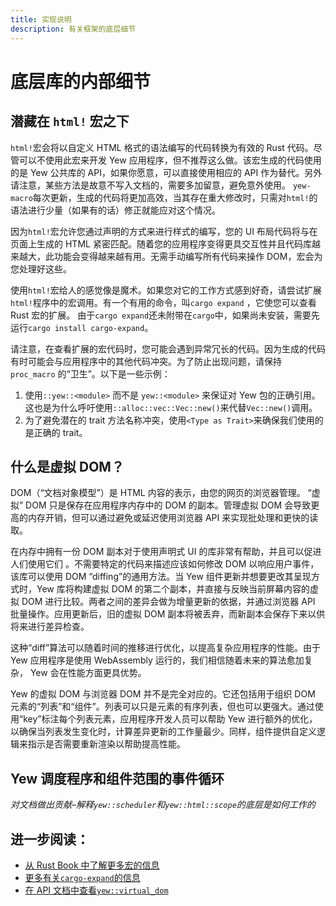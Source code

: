 ```yaml
---
title: 实现说明
description: 有关框架的底层细节
---
```


# 底层库的内部细节

## 潜藏在 `html!` 宏之下

`html!`宏会将以自定义 HTML 格式的语法编写的代码转换为有效的 Rust 代码。尽管可以不使用此宏来开发 Yew 应用程序，但不推荐这么做。该宏生成的代码使用的是 Yew 公共库的 API，如果你愿意，可以直接使用相应的 API 作为替代。另外请注意，某些方法是故意不写入文档的，需要多加留意，避免意外使用。 `yew-macro`每次更新，生成的代码将更加高效，当其存在重大修改时，只需对`html!`的语法进行少量（如果有的话）修正就能应对这个情况。

因为`html!`宏允许您通过声明的方式来进行样式的编写，您的 UI 布局代码将与在页面上生成的 HTML 紧密匹配。随着您的应用程序变得更具交互性并且代码库越来越大，此功能会变得越来越有用。无需手动编写所有代码来操作 DOM，宏会为您处理好这些。

使用`html!`宏给人的感觉像是魔术。如果您对它的工作方式感到好奇，请尝试扩展`html!`程序中的宏调用。有一个有用的命令，叫`cargo expand` ，它使您可以查看 Rust 宏的扩展。 由于`cargo expand`还未附带在`cargo`中，如果尚未安装，需要先运行`cargo install cargo-expand`。

请注意，在查看扩展的宏代码时，您可能会遇到异常冗长的代码。因为生成的代码有时可能会与应用程序中的其他代码冲突。为了防止出现问题，请保持`proc_macro` 的“卫生”。以下是一些示例：

1. 使用`::yew::<module>` 而不是 `yew::<module>` 来保证对 Yew 包的正确引用。这也是为什么呼吁使用`::alloc::vec::Vec::new()`来代替`Vec::new()`调用。
2. 为了避免潜在的 trait 方法名称冲突，使用`<Type as Trait>`来确保我们使用的是正确的 trait。

## 什么是虚拟 DOM？

DOM（“文档对象模型”）是 HTML 内容的表示，由您的网页的浏览器管理。 “虚拟” DOM 只是保存在应用程序内存中的 DOM 的副本。管理虚拟 DOM 会导致更高的内存开销，但可以通过避免或延迟使用浏览器 API 来实现批处理和更快的读取。

在内存中拥有一份 DOM 副本对于使用声明式 UI 的库非常有帮助，并且可以促进人们使用它们 。不需要特定的代码来描述应该如何修改 DOM 以响应用户事件，该库可以使用 DOM “diffing”的通用方法。当 Yew 组件更新并想要更改其呈现方式时，Yew 库将构建虚拟 DOM 的第二个副本，并直接与反映当前屏幕内容的虚拟 DOM 进行比较。两者之间的差异会做为增量更新的依据，并通过浏览器 API 批量操作。应用更新后，旧的虚拟 DOM 副本将被丢弃，而新副本会保存下来以供将来进行差异检查。

这种“diff”算法可以随着时间的推移进行优化，以提高复杂应用程序的性能。由于 Yew 应用程序是使用 WebAssembly 运行的，我们相信随着未来的算法愈加复杂， Yew 会在性能方面更具优势。

Yew 的虚拟 DOM 与浏览器 DOM 并不是完全对应的。它还包括用于组织 DOM 元素的“列表”和“组件”。列表可以只是元素的有序列表，但也可以更强大。通过使用“key”标注每个列表元素，应用程序开发人员可以帮助 Yew 进行额外的优化，以确保当列表发生变化时，计算差异更新的工作量最少。同样，组件提供自定义逻辑来指示是否需要重新渲染以帮助提高性能。

## Yew 调度程序和组件范围的事件循环

_对文档做出贡献–解释`yew::scheduler`和`yew::html::scope`的底层是如何工作的_

## 进一步阅读：

- [从 Rust Book 中了解更多宏的信息](https://doc.rust-lang.org/stable/book/ch19-06-macros.html)
- [更多有关`cargo-expand`的信息](https://github.com/dtolnay/cargo-expand)
- [在 API 文档中查看`yew::virtual_dom`](https://docs.rs/yew/*/yew/virtual_dom/index.html)
